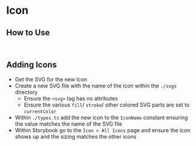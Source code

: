 
# Icon

<Canvas of={Primary} />

## How to Use

```typescript
import { Icon } from '@lob/ui-components';
```

## Adding Icons

- Get the SVG for the new Icon
- Create a new SVG file with the name of the icon within the `./svgs` directory
  - Ensure the `<svg>` tag has no attributes
  - Ensure the various `fill`/ `stroke`/ other colored SVG parts are set to `currentColor`
- Within `./types.ts` add the new icon to the `IconName` constant ensuring the value matches the name of the SVG file
- Within Storybook go to the `Icon > All Icons` page and ensure the icon shows up and the sizing matches the other icons
